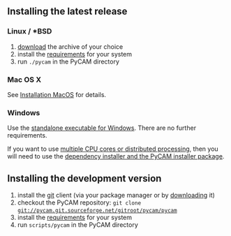 == Installing the latest release ==

=== Linux / *BSD ===
# [http://sourceforge.net/projects/pycam/files/ download] the archive of your choice
# install the [[Requirements|requirements]] for your system
# run <tt>./pycam</tt> in the PyCAM directory

=== Mac OS X ===
See [[Installation MacOS]] for details.

===  Windows ===
Use the [http://pycam.sourceforge.net/download.html standalone executable for Windows]. There are no further requirements.

If you want to use [[Parallel Processing on different Platforms|multiple CPU cores or distributed processing]], then you will need to use the [http://pycam.sourceforge.net/download.html dependency installer and the PyCAM installer package].

== Installing the development version ==
# install the [http://git-scm.com/ git] client (via your package manager or by [http://git-scm.com/downloads downloading] it)
# checkout the PyCAM repository: <tt>git clone git://pycam.git.sourceforge.net/gitroot/pycam/pycam</tt>
# install the [[Requirements|requirements]] for your system
# run <tt>scripts/pycam</tt> in the PyCAM directory